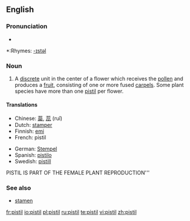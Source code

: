 ==English==
{{wikipedia}}

===Pronunciation===
*{{audio|en-us-pistil.ogg|Audio (US)}}

*:Rhymes: [[Rhymes:English:-ɪstəl|-ɪstəl]]

===Noun===
{{en-noun}}

# {{botany}} A [[discrete]] unit in the center of a flower which receives the [[pollen]] and produces a [[fruit]], consisting of one or more fused [[carpel|carpels]].  Some plant species have more than one [[pistil]] per flower.

====Translations====
{{top}}
*Chinese: [[蘂]], [[蕊]] (ruǐ)
*Dutch: [[stamper#Dutch|stamper]] {{m}}
*Finnish: [[emi#Finnish|emi]]
*French: pistil {{m}}
{{mid}}
*German: [[Stempel]] {{m}}
*Spanish: [[pistilo]] {{m}}
*Swedish: [[pistill]] {{c}}
{{bottom}}




PISTIL IS PART OF THE FEMALE PLANT REPRODUCTION'''

===See also===
*[[stamen]]

[[fr:pistil]]
[[io:pistil]]
[[pl:pistil]]
[[ru:pistil]]
[[te:pistil]]
[[vi:pistil]]
[[zh:pistil]]